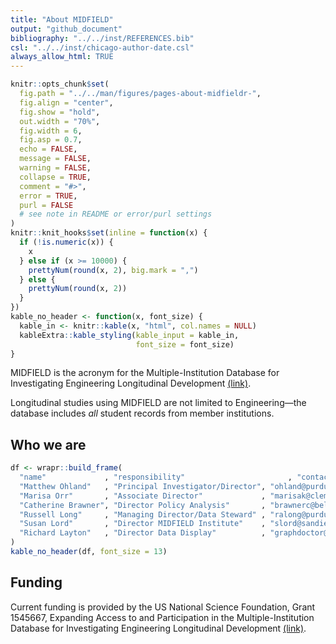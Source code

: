 ```yaml
---
title: "About MIDFIELD"
output: "github_document"
bibliography: "../../inst/REFERENCES.bib"
csl: "../../inst/chicago-author-date.csl"
always_allow_html: TRUE
---
```


<!-- generated from .Rmd Please edit that file -->

```r
knitr::opts_chunk$set(
  fig.path = "../../man/figures/pages-about-midfieldr-", 
  fig.align = "center",
  fig.show = "hold", 
  out.width = "70%",
  fig.width = 6,
  fig.asp = 0.7,
  echo = FALSE,
  message = FALSE,
  warning = FALSE,
  collapse = TRUE,
  comment = "#>",
  error = TRUE,
  purl = FALSE
  # see note in README or error/purl settings
)
knitr::knit_hooks$set(inline = function(x) {
  if (!is.numeric(x)) {
    x
  } else if (x >= 10000) {
    prettyNum(round(x, 2), big.mark = ",")
  } else {
    prettyNum(round(x, 2))
  }
})
kable_no_header <- function(x, font_size) {
  kable_in <- knitr::kable(x, "html", col.names = NULL)
  kableExtra::kable_styling(kable_input = kable_in, 
                            font_size = font_size)
}
```

MIDFIELD is the acronym for the Multiple-Institution Database for Investigating Engineering Longitudinal Development <a href="https://engineering.purdue.edu/MIDFIELD" target="blank">(link)</a>. 

Longitudinal studies using MIDFIELD are not limited to Engineering---the database includes *all* student records from member institutions.


## Who we are

```r
df <- wrapr::build_frame(
  "name"             , "responsibility"                       , "contact"                  |
  "Matthew Ohland"   , "Principal Investigator/Director", "ohland@purdue.edu"      |
  "Marisa Orr"       , "Associate Director"             , "marisak@clemson.edu"    |
  "Catherine Brawner", "Director Policy Analysis"       , "brawnerc@bellsouth.net" |
  "Russell Long"     , "Managing Director/Data Steward" , "ralong@purdue.edu"      |
  "Susan Lord"       , "Director MIDFIELD Institute"    , "slord@sandiego.edu"     |
  "Richard Layton"   , "Director Data Display"          , "graphdoctor@gmail.com"
)
kable_no_header(df, font_size = 13)
```
 

 
## Funding

Current funding is provided by the US National Science Foundation, Grant 1545667, Expanding Access to and Participation in the Multiple-Institution Database for Investigating Engineering Longitudinal Development [(link)](https://www.nsf.gov/awardsearch/showAward?AWD_ID=1545667).    













